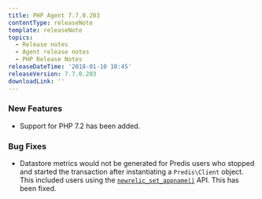 ```yaml
---
title: PHP Agent 7.7.0.203
contentType: releaseNote
template: releaseNote
topics:
  - Release notes
  - Agent release notes
  - PHP Release Notes
releaseDateTime: '2018-01-10 10:45'
releaseVersion: 7.7.0.203
downloadLink: ''
---
```


### New Features

* Support for PHP 7.2 has been added.

### Bug Fixes

* Datastore metrics would not be generated for Predis users who stopped and started the transaction after instantiating a `Predis\Client` object. This included users using the [`newrelic_set_appname()`](/docs/agents/php-agent/php-agent-api/newrelic_set_appname) API. This has been fixed.
